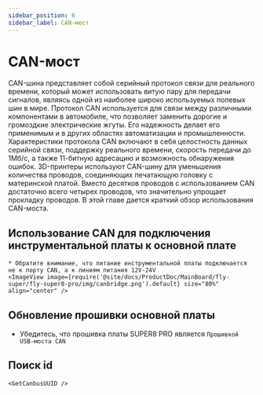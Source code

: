 ```yaml
---
sidebar_position: 6
sidebar_label: CAN-мост
---
```



# CAN-мост

CAN-шина представляет собой серийный протокол связи для реального времени, который может использовать витую пару для передачи сигналов, являясь одной из наиболее широко используемых полевых шин в мире. Протокол CAN используется для связи между различными компонентами в автомобиле, что позволяет заменить дорогие и громоздкие электрические жгуты. Его надежность делает его применимым и в других областях автоматизации и промышленности. Характеристики протокола CAN включают в себя целостность данных серийной связи, поддержку реального времени, скорость передачи до 1Мб/с, а также 11-битную адресацию и возможность обнаружения ошибок.
3D-принтеры используют CAN-шину для уменьшения количества проводов, соединяющих печатающую головку с материнской платой. Вместо десятков проводов с использованием CAN достаточно всего четырех проводов, что значительно упрощает прокладку проводов.
В этой главе дается краткий обзор использования CAN-моста.

## Использование CAN для подключения инструментальной платы к основной плате

    * Обратите внимание, что питание инструментальной платы подключается не к порту CAN, а к линиям питания 12V-24V
    <ImageView image={require('@site/docs/ProductDoc/MainBoard/fly-super/fly-super8-pro/img/canbridge.png').default} size="80%" align="center" />


## Обновление прошивки основной платы

* Убедитесь, что прошивка платы SUPER8 PRO является `Прошивкой USB-моста CAN`


## Поиск id

    <GetCanbusUUID />